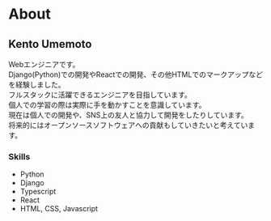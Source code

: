 # About
## Kento Umemoto
Webエンジニアです。  
Django(Python)での開発やReactでの開発、その他HTMLでのマークアップなどを経験しました。  
フルスタックに活躍できるエンジニアを目指しています。  
個人での学習の際は実際に手を動かすことを意識しています。  
現在は個人での開発や、SNS上の友人と協力して開発をしたりしています。  
将来的にはオープンソースソフトウェアへの貢献もしていきたいと考えています。

### Skills
- Python
- Django
- Typescript
- React
- HTML, CSS, Javascript
